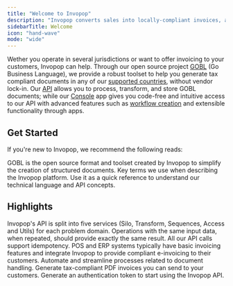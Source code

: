 ```yaml
---
title: "Welcome to Invopop"
description: "Invopop converts sales into locally-compliant invoices, and reports them to the appropriate tax authority in the right format."
sidebarTitle: Welcome
icon: "hand-wave"
mode: "wide"
---
```


Wether you operate in several jurisdictions or want to offer invoicing to your customers, Invopop can help. Through our open source project [GOBL](https://gobl.org) (Go Business Language), we provide a robust toolset to help you generate tax compliant documents in any of our [supported countries](https://www.invopop.com/coverage), without vendor lock-in. Our [API](https://docs.invopop.com/api-ref/introduction) allows you to process, transform, and store GOBL documents; while our [Console](https://console.invopop.com) app gives you code-free and intuitive access to our API with advanced features such as [workflow creation](/guides/features/workflows) and extensible functionality through apps.

## Get Started

If you're new to Invopop, we recommend the following reads:

<CardGroup cols="2">
<Card title="GOBL" icon="code" href="https://docs.gobl.org">
	GOBL is the open source format and toolset created by Invopop to simplify the creation of structured documents.
</Card>
<Card title="Glossary" icon="tag" href="/introduction/glossary">
	Key terms we use when describing the Invopop platform. Use it as a quick reference to understand our technical language and API concepts.
</Card>
</CardGroup>

## Highlights

<CardGroup cols="3">
<Card title="API Reference" icon="webhook" href="http://localhost:3001/api-ref/introduction">
	Invopop's API is split into five services (Silo, Transform, Sequences, Access and Utils) for each problem domain.
</Card>
<Card title="Idempotence" icon="rotate-right" href="/api-ref/idempotency">
	Operations with the same input data, when repeated, should provide exactly the same result. All our API calls support idempotency.
</Card>
<Card title="White Label" icon="tag" href="/guides/use-cases/white-label">
	<Tooltip tip="Point-of-Sale">POS</Tooltip> and <Tooltip tip="Enterprise Resource Planning">ERP</Tooltip> systems typically have basic invoicing features and integrate Invopop to provide compliant e-invoicing to their customers.
</Card>
<Card title="Workflows" icon="tag" href="/guides/features/workflows">
	Automate and streamline processes related to document handling.
</Card>
<Card title="PDF Invoice" icon="file-lines" href="/guides/features/pdf-invoice">
	Generate tax-compliant PDF invoices you can send to your customers.
</Card>
<Card title="Authentication" icon="tag" href="/guides/features/authentication">
	Generate an authentication token to start using the Invopop API.
</Card>
</CardGroup>